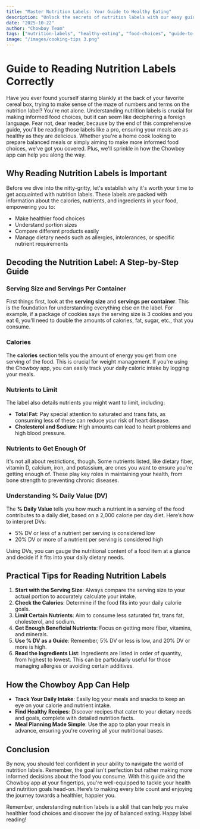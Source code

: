 ```yaml
---
title: "Master Nutrition Labels: Your Guide to Healthy Eating"
description: "Unlock the secrets of nutrition labels with our easy guide. Learn to make healthier food choices and understand what you're really eating."
date: "2025-10-22"
author: "Chowboy Team"
tags: ["nutrition-labels", "healthy-eating", "food-choices", "guide-to-nutrition"]
image: "/images/cooking-tips 3.png"
---
```


# Guide to Reading Nutrition Labels Correctly

Have you ever found yourself staring blankly at the back of your favorite cereal box, trying to make sense of the maze of numbers and terms on the nutrition label? You're not alone. Understanding nutrition labels is crucial for making informed food choices, but it can seem like deciphering a foreign language. Fear not, dear reader, because by the end of this comprehensive guide, you'll be reading those labels like a pro, ensuring your meals are as healthy as they are delicious. Whether you're a home cook looking to prepare balanced meals or simply aiming to make more informed food choices, we've got you covered. Plus, we'll sprinkle in how the Chowboy app can help you along the way.

## Why Reading Nutrition Labels is Important

Before we dive into the nitty-gritty, let's establish why it's worth your time to get acquainted with nutrition labels. These labels are packed with information about the calories, nutrients, and ingredients in your food, empowering you to:

- Make healthier food choices
- Understand portion sizes
- Compare different products easily
- Manage dietary needs such as allergies, intolerances, or specific nutrient requirements

## Decoding the Nutrition Label: A Step-by-Step Guide

### Serving Size and Servings Per Container

First things first, look at the **serving size** and **servings per container**. This is the foundation for understanding everything else on the label. For example, if a package of cookies says the serving size is 3 cookies and you eat 6, you'll need to double the amounts of calories, fat, sugar, etc., that you consume.

### Calories

The **calories** section tells you the amount of energy you get from one serving of the food. This is crucial for weight management. If you're using the Chowboy app, you can easily track your daily caloric intake by logging your meals.

### Nutrients to Limit

The label also details nutrients you might want to limit, including:

- **Total Fat**: Pay special attention to saturated and trans fats, as consuming less of these can reduce your risk of heart disease.
- **Cholesterol and Sodium**: High amounts can lead to heart problems and high blood pressure.
  
### Nutrients to Get Enough Of

It's not all about restrictions, though. Some nutrients listed, like dietary fiber, vitamin D, calcium, iron, and potassium, are ones you want to ensure you're getting enough of. These play key roles in maintaining your health, from bone strength to preventing chronic diseases.

### Understanding % Daily Value (DV)

The **% Daily Value** tells you how much a nutrient in a serving of the food contributes to a daily diet, based on a 2,000 calorie per day diet. Here’s how to interpret DVs:

- 5% DV or less of a nutrient per serving is considered low
- 20% DV or more of a nutrient per serving is considered high

Using DVs, you can gauge the nutritional content of a food item at a glance and decide if it fits into your daily dietary needs.

## Practical Tips for Reading Nutrition Labels

1. **Start with the Serving Size**: Always compare the serving size to your actual portion to accurately calculate your intake.
2. **Check the Calories**: Determine if the food fits into your daily calorie goals.
3. **Limit Certain Nutrients**: Aim to consume less saturated fat, trans fat, cholesterol, and sodium.
4. **Get Enough Beneficial Nutrients**: Focus on getting more fiber, vitamins, and minerals.
5. **Use % DV as a Guide**: Remember, 5% DV or less is low, and 20% DV or more is high.
6. **Read the Ingredients List**: Ingredients are listed in order of quantity, from highest to lowest. This can be particularly useful for those managing allergies or avoiding certain additives.

## How the Chowboy App Can Help

- **Track Your Daily Intake**: Easily log your meals and snacks to keep an eye on your calorie and nutrient intake.
- **Find Healthy Recipes**: Discover recipes that cater to your dietary needs and goals, complete with detailed nutrition facts.
- **Meal Planning Made Simple**: Use the app to plan your meals in advance, ensuring you're covering all your nutritional bases.

## Conclusion

By now, you should feel confident in your ability to navigate the world of nutrition labels. Remember, the goal isn't perfection but rather making more informed decisions about the food you consume. With this guide and the Chowboy app at your fingertips, you're well-equipped to tackle your health and nutrition goals head-on. Here’s to making every bite count and enjoying the journey towards a healthier, happier you.

Remember, understanding nutrition labels is a skill that can help you make healthier food choices and discover the joy of balanced eating. Happy label reading!